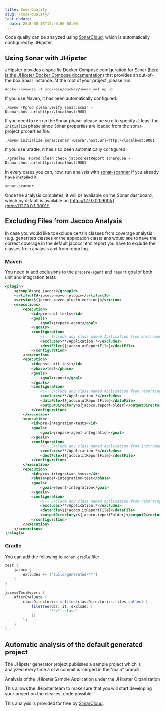 ```yaml
---
title: Code Quality
slug: /code-quality/
last_update:
  date: 2018-08-18T12:40:00-00:00
---
```


Code quality can be analyzed using [SonarCloud](https://sonarcloud.io), which is automatically configured by JHipster.


## Using Sonar with JHipster

JHipster provides a specific Docker Compose configuration for Sonar ([here is the JHipster Docker Compose documentation](/docker-compose)) that provides an out-of-the box Sonar instance. At the root of your project, please run:

```shell
docker-compose -f src/main/docker/sonar.yml up -d
```

If you use Maven, it has been automatically configured:

```shell
./mvnw -Pprod clean verify sonar:sonar -Dsonar.host.url=http://localhost:9001
```

If you need to re-run the Sonar phase, please be sure to specify at least the `initialize` phase since Sonar properties are loaded from the sonar-project.properties file.

```shell
./mvnw initialize sonar:sonar -Dsonar.host.url=http://localhost:9001
```

If you use Gradle, it has also been automatically configured:

```shell
./gradlew -Pprod clean check jacocoTestReport sonarqube -Dsonar.host.url=http://localhost:9001
```

In every cases you can, now, run analysis with [sonar-scanner](https://docs.sonarqube.org/display/SCAN/Analyzing+with+SonarQube+Scanner) if you already have installed it.

```shell
sonar-scanner
```

Once the analysis completes, it will be available on the Sonar dashboard, which by default is available on [http://127.0.0.1:9001/](http://127.0.0.1:9001/).


## Excluding Files from Jacoco Analysis

In case you would like to exclude certain classes from coverage analysis (e.g. generated classes or the application class) and would like to have the correct
coverage in the default jacoco html report you have to exclude the classes from analysis and from reporting.

### Maven

You need to add exclusions to the `prepare-agent` and `report` goal of both unit and integration tests:

```xml
<plugin>
    <groupId>org.jacoco</groupId>
    <artifactId>jacoco-maven-plugin</artifactId>
    <version>${jacoco-maven-plugin.version}</version>
    <executions>
        <execution>
            <id>pre-unit-tests</id>
            <goals>
                <goal>prepare-agent</goal>
            </goals>
            <configuration>
                <!-- Exclude any class named Application from instrumentation -->
                <excludes>**/Application.*</excludes>
                <destFile>${jacoco.utReportFile}</destFile>
            </configuration>
        </execution>
        <execution>
            <id>post-unit-test</id>
            <phase>test</phase>
            <goals>
                <goal>report</goal>
            </goals>
            <configuration>
                <!-- Exclude any class named Application from reporting-->
                <excludes>**/Application.*</excludes>
                <dataFile>${jacoco.utReportFile}</dataFile>
                <outputDirectory>${jacoco.reportFolder}</outputDirectory>
            </configuration>
        </execution>
        <execution>
            <id>pre-integration-tests</id>
            <goals>
                <goal>prepare-agent-integration</goal>
            </goals>
            <configuration>
                <!-- Exclude any class named Application from instrumentation -->
                <excludes>**/Application.*</excludes>
                <destFile>${jacoco.itReportFile}</destFile>
            </configuration>
        </execution>
        <execution>
            <id>post-integration-tests</id>
            <phase>post-integration-test</phase>
            <goals>
                <goal>report-integration</goal>
            </goals>
            <configuration>
                <!-- Exclude any class named Application from reporting-->
                <excludes>**/Application.*</excludes>
                <dataFile>${jacoco.itReportFile}</dataFile>
                <outputDirectory>${jacoco.reportFolder}</outputDirectory>
            </configuration>
        </execution>
    </executions>
</plugin>
```

### Gradle

You can add the following to `sonar.gradle` file:

```gradle
test {
    jacoco {
        excludes += ['build/generated/**']
    }
}

jacocoTestReport {
    afterEvaluate {
        classDirectories = files(classDirectories.files.collect {
            fileTree(dir: it, exclude: [
                    '**/*_.class'
            ])
        })
    }
}
```


## Automatic analysis of the default generated project

The JHipster generator project publishes a sample project which is analyzed every time a new commit is merged in the "main" branch:

[Analysis of the JHipster Sample Application](https://sonarcloud.io/dashboard?id=jhipster-sample-application) under the [JHipster Organization](https://sonarcloud.io/organizations/jhipster)

This allows the JHipster team to make sure that you will start developing your project on the cleanest code possible.

This analysis is provided for free by [SonarCloud](https://sonarcloud.io).
